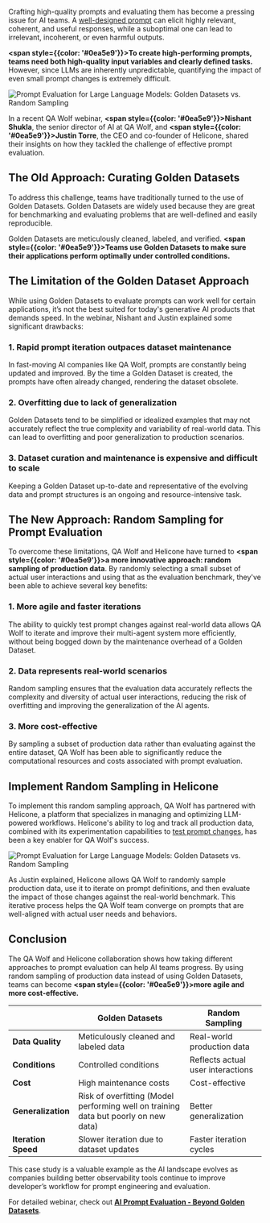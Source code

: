 Crafting high-quality prompts and evaluating them has become a pressing issue for AI teams. A <a href="https://www.helicone.ai/blog/prompt-engineering-tools" target="_blank">well-designed prompt</a> can elicit highly relevant, coherent, and useful responses, while a suboptimal one can lead to irrelevant, incoherent, or even harmful outputs.

**<span style={{color: '#0ea5e9'}}>To create high-performing prompts, teams need both high-quality input variables and clearly defined tasks.</span>** However, since LLMs are inherently unpredictable, quantifying the impact of even small prompt changes is extremely difficult.

![Prompt Evaluation for Large Language Models: Golden Datasets vs. Random Sampling](/static/blog/prompt-evaluation-for-llms/cover.webp)

In a recent QA Wolf webinar, **<span style={{color: '#0ea5e9'}}>Nishant Shukla</span>**, the senior director of AI at QA Wolf, and **<span style={{color: '#0ea5e9'}}>Justin Torre</span>**, the CEO and co-founder of Helicone, shared their insights on how they tackled the challenge of effective prompt evaluation.

## The Old Approach: Curating Golden Datasets

To address this challenge, teams have traditionally turned to the use of Golden Datasets. Golden Datasets are widely used because they are great for benchmarking and evaluating problems that are well-defined and easily reproducible.

Golden Datasets are meticulously cleaned, labeled, and verified. **<span style={{color: '#0ea5e9'}}>Teams use Golden Datasets to make sure their applications perform optimally under controlled conditions.</span>**

## The Limitation of the Golden Dataset Approach

While using Golden Datasets to evaluate prompts can work well for certain applications, it’s not the best suited for today's generative AI products that demands speed. In the webinar, Nishant and Justin explained some significant drawbacks:

### 1. Rapid prompt iteration outpaces dataset maintenance

In fast-moving AI companies like QA Wolf, prompts are constantly being updated and improved. By the time a Golden Dataset is created, the prompts have often already changed, rendering the dataset obsolete.

### 2. Overfitting due to lack of generalization

Golden Datasets tend to be simplified or idealized examples that may not accurately reflect the true complexity and variability of real-world data. This can lead to overfitting and poor generalization to production scenarios.

### 3. Dataset curation and maintenance is expensive and difficult to scale

Keeping a Golden Dataset up-to-date and representative of the evolving data and prompt structures is an ongoing and resource-intensive task.

## The New Approach: Random Sampling for Prompt Evaluation

To overcome these limitations, QA Wolf and Helicone have turned to **<span style={{color: '#0ea5e9'}}>a more innovative approach: random sampling of production data</span>**. By randomly selecting a small subset of actual user interactions and using that as the evaluation benchmark, they've been able to achieve several key benefits:

### 1. More agile and faster iterations

The ability to quickly test prompt changes against real-world data allows QA Wolf to iterate and improve their multi-agent system more efficiently, without being bogged down by the maintenance overhead of a Golden Dataset.

### 2. Data represents real-world scenarios

Random sampling ensures that the evaluation data accurately reflects the complexity and diversity of actual user interactions, reducing the risk of overfitting and improving the generalization of the AI agents.

### 3. More cost-effective

By sampling a subset of production data rather than evaluating against the entire dataset, QA Wolf has been able to significantly reduce the computational resources and costs associated with prompt evaluation.

## Implement Random Sampling in Helicone

To implement this random sampling approach, QA Wolf has partnered with Helicone, a platform that specializes in managing and optimizing LLM-powered workflows. Helicone's ability to log and track all production data, combined with its experimentation capabilities to <a href="https://www.helicone.ai/blog/test-your-llm-prompts" target="_blank">test prompt changes</a>, has been a key enabler for QA Wolf's success.

![Prompt Evaluation for Large Language Models: Golden Datasets vs. Random Sampling](/static/blog/prompt-evaluation-for-llms/golden-datasets-vs-random-sampling.webp)

As Justin explained, Helicone allows QA Wolf to randomly sample production data, use it to iterate on prompt definitions, and then evaluate the impact of those changes against the real-world benchmark. This iterative process helps the QA Wolf team converge on prompts that are well-aligned with actual user needs and behaviors.

## Conclusion

The QA Wolf and Helicone collaboration shows how taking different approaches to prompt evaluation can help AI teams progress. By using random sampling of production data instead of using Golden Datasets, teams can become **<span style={{color: '#0ea5e9'}}>more agile and more cost-effective.</span>**

|                     | **Golden Datasets**                                                                 | **Random Sampling**               |
| ------------------- | ----------------------------------------------------------------------------------- | --------------------------------- |
| **Data Quality**    | Meticulously cleaned and labeled data                                               | Real-world production data        |
| **Conditions**      | Controlled conditions                                                               | Reflects actual user interactions |
| **Cost**            | High maintenance costs                                                              | Cost-effective                    |
| **Generalization**  | Risk of overfitting (Model performing well on training data but poorly on new data) | Better generalization             |
| **Iteration Speed** | Slower iteration due to dataset updates                                             | Faster iteration cycles           |

This case study is a valuable example as the AI landscape evolves as companies building better observability tools continue to improve developer’s workflow for prompt engineering and evaluation.

For detailed webinar, check out **<a href="https://www.qawolf.com/blog/dump-the-golden-data-set-switch-to-random-sampling" target="_blank">AI Prompt Evaluation - Beyond Golden Datasets</a>**.

<Questions />
